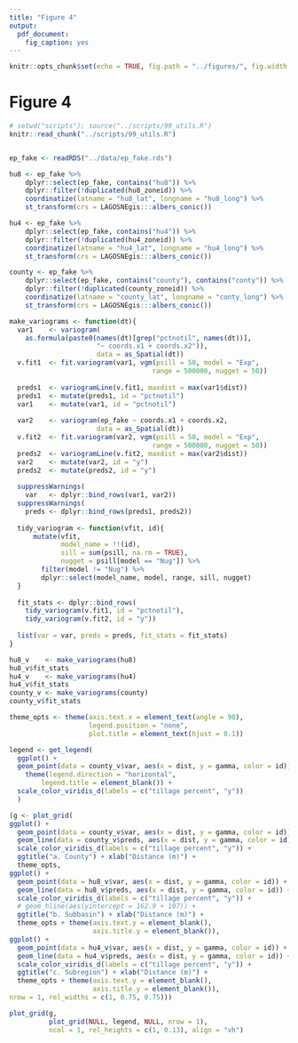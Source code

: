 ```yaml
---
title: "Figure 4"
output:
  pdf_document:
    fig_caption: yes
---
```


```r
knitr::opts_chunk$set(echo = TRUE, fig.path = "../figures/", fig.width = 5, fig.height = 6)
```

# Figure 4

```r
# setwd("scripts"); source("../scripts/99_utils.R")
knitr::read_chunk("../scripts/99_utils.R")
```

```r

```

```r
ep_fake <- readRDS("../data/ep_fake.rds")

hu8 <- ep_fake %>%
    dplyr::select(ep_fake, contains("hu8")) %>%
    dplyr::filter(!duplicated(hu8_zoneid)) %>%
    coordinatize(latname = "hu8_lat", longname = "hu8_long") %>%
    st_transform(crs = LAGOSNEgis:::albers_conic())

hu4 <- ep_fake %>%
    dplyr::select(ep_fake, contains("hu4")) %>%
    dplyr::filter(!duplicated(hu4_zoneid)) %>%
    coordinatize(latname = "hu4_lat", longname = "hu4_long") %>%
    st_transform(crs = LAGOSNEgis:::albers_conic())

county <- ep_fake %>%
    dplyr::select(ep_fake, contains("county"), contains("conty")) %>%
    dplyr::filter(!duplicated(county_zoneid)) %>%
    coordinatize(latname = "county_lat", longname = "conty_long") %>%
    st_transform(crs = LAGOSNEgis:::albers_conic())

make_variograms <- function(dt){
  var1    <- variogram(
    as.formula(paste0(names(dt)[grep("pctnotil", names(dt))], 
                      "~ coords.x1 + coords.x2")), 
                      data = as_Spatial(dt))
  v.fit1  <- fit.variogram(var1, vgm(psill = 50, model = "Exp", 
                                    range = 500000, nugget = 50))
  
  preds1  <- variogramLine(v.fit1, maxdist = max(var1$dist))
  preds1  <- mutate(preds1, id = "pctnotil") 
  var1    <- mutate(var1, id = "pctnotil")
  
  var2    <- variogram(ep_fake ~ coords.x1 + coords.x2, 
                      data = as_Spatial(dt))
  v.fit2  <- fit.variogram(var2, vgm(psill = 50, model = "Exp", 
                                    range = 500000, nugget = 50))
  preds2  <- variogramLine(v.fit2, maxdist = max(var2$dist))  
  var2    <- mutate(var2, id = "y")
  preds2  <- mutate(preds2, id = "y")
  
  suppressWarnings(
    var   <- dplyr::bind_rows(var1, var2))
  suppressWarnings(
    preds <- dplyr::bind_rows(preds1, preds2))
  
  tidy_variogram <- function(vfit, id){
      mutate(vfit, 
             model_name = !!(id), 
             sill = sum(psill, na.rm = TRUE),
             nugget = psill[model == "Nug"]) %>%
        filter(model != "Nug") %>%
        dplyr::select(model_name, model, range, sill, nugget)
  }
  
  fit_stats <- dplyr::bind_rows(
    tidy_variogram(v.fit1, id = "pctnotil"),
    tidy_variogram(v.fit2, id = "y"))
  
  list(var = var, preds = preds, fit_stats = fit_stats)
}  

hu8_v    <- make_variograms(hu8)
hu8_v$fit_stats
hu4_v    <- make_variograms(hu4)
hu4_v$fit_stats
county_v <- make_variograms(county)
county_v$fit_stats

theme_opts <- theme(axis.text.x = element_text(angle = 90), 
                    legend.position = "none", 
                    plot.title = element_text(hjust = 0.1))

legend <- get_legend(
  ggplot() +
  geom_point(data = county_v$var, aes(x = dist, y = gamma, color = id)) + 
    theme(legend.direction = "horizontal", 
        legend.title = element_blank()) +
  scale_color_viridis_d(labels = c("tillage percent", "y"))
  )

(g <- plot_grid(
ggplot() +
  geom_point(data = county_v$var, aes(x = dist, y = gamma, color = id)) +
  geom_line(data = county_v$preds, aes(x = dist, y = gamma, color = id)) + 
  scale_color_viridis_d(labels = c("tillage percent", "y")) +
  ggtitle("a. County") + xlab("Distance (m)") + 
  theme_opts, 
ggplot() +
  geom_point(data = hu8_v$var, aes(x = dist, y = gamma, color = id)) +
  geom_line(data = hu8_v$preds, aes(x = dist, y = gamma, color = id)) + 
  scale_color_viridis_d(labels = c("tillage percent", "y")) +
  # geom_hline(aes(yintercept = 162.9 + 107)) +
  ggtitle("b. Subbasin") + xlab("Distance (m)") + 
  theme_opts + theme(axis.text.y = element_blank(), 
                     axis.title.y = element_blank()),
ggplot() +
  geom_point(data = hu4_v$var, aes(x = dist, y = gamma, color = id)) +
  geom_line(data = hu4_v$preds, aes(x = dist, y = gamma, color = id)) + 
  scale_color_viridis_d(labels = c("tillage percent", "y")) +
  ggtitle("c. Subregion") + xlab("Distance (m)") +  
  theme_opts + theme(axis.text.y = element_blank(), 
                     axis.title.y = element_blank()),
nrow = 1, rel_widths = c(1, 0.75, 0.75)))

plot_grid(g,
          plot_grid(NULL, legend, NULL, nrow = 1), 
          ncol = 1, rel_heights = c(1, 0.13), align = "vh")

```
